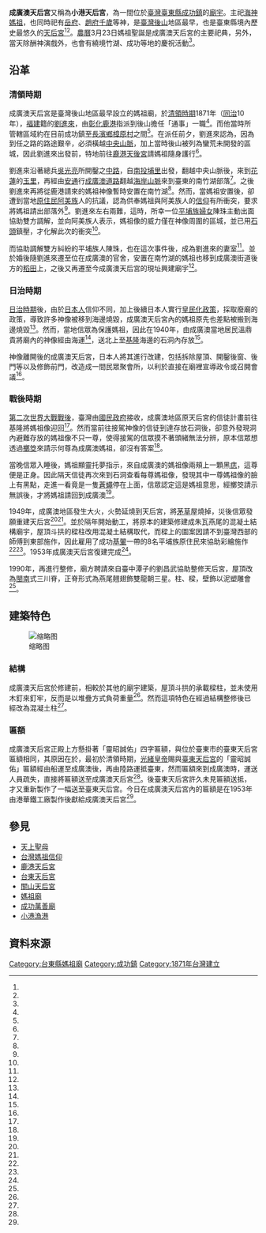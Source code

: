 {{東亞廟宇
| name = 成廣澳天后宮
| img =File:成廣澳天后宮.jpg
| img_capt = 成廣澳天后宮
| image_width = 250px
| location = {{ROC-TWN}}臺東縣成功鎮成廣路33號
| god =[[媽祖|媽祖]]
| type = 
| struct = 朱瓦燕尾混凝土結構廟宇
| open_year ={{QIN}}時期1871年
| cere_date =農曆3月23日
| cultural_collection= 
|}}
'''成廣澳天后宮'''又稱為'''小港天后宮'''，為一間位於[[臺灣|臺灣]][[臺東縣|臺東縣]][[成功鎮|成功鎮]]的[[廟宇|廟宇]]。主祀[[海神|海神]][[媽祖|媽祖]]，也同時祀有[[岳府|岳府]]、[[趙府千歲|趙府千歲]]等神，是[[東臺灣|臺灣後山]]地區最早，也是臺東縣境內歷史最悠久的[[天后宮|天后宮]]<ref name="臺東觀光網"/><ref name="東海岸國家風景區"/>。[[農曆|農曆]]3月23日媽祖聖誕是成廣澳天后宮的主要祀典，另外，當天除酬神演戲外，也會有繞境竹湖、成功等地的慶祝活動<ref name="教育大市集"/>。

== 沿革 ==
=== 清領時期 ===
成廣澳天后宮是臺灣後山地區最早設立的媽祖廟，於[[清領時期|清領時期]]1871年（[[同治|同治]]10年），[[福建|福建]]籍的[[劉進來|劉進來]]，由[[彰化縣|彰化]][[鹿港|鹿港]]指派到後山擔任「通事」一職<ref name="教育大市集"/>。而他當時所管轄區域約在目前成功鎮至[[長濱鄉|長濱鄉]][[樟原村|樟原村]]之間<ref name="教育大市集"/>。在派任前夕，劉進來認為，因為到任之路的路途艱辛，必須橫越[[中央山脈|中央山脈]]，加上當時後山被列為蠻荒未開發的區城，因此劉進來出發前，特地前往[[鹿港天後宮|鹿港天後宮]]請媽祖隨身護行<ref name="教育大市集"/>。

劉進來沿著總兵[[吳光亮|吳光亮]]所開鑿之[[八通關古道|中路]]，自[[南投縣|南投]][[埔里|埔里]]出發，翻越中央山脈後，來到[[花蓮縣|花蓮]]的[[玉里|玉里]]，再經由[[安通溫泉|安通]]行[[安通越嶺古道|成廣澳道路]]翻越[[海岸山脈|海岸山脈]]來到臺東的南竹湖部落<ref name="臺東觀光網"/>。之後劉進來再將從鹿港請來的媽祖神像暫時安置在南竹湖<ref name="教育大市集"/>。然而，當媽祖安置後，卻遭到當地[[原住民|原住民]][[阿美族|阿美族]]人的抗議，認為供奉媽祖與阿美族人的[[信仰|信仰]]有所衝突，要求將媽祖請出部落外<ref name="教育大市集"/>。劉進來左右兩難，這時，所幸一位[[平埔族|平埔族]][[婦女|婦女]]陳珠主動出面協助雙方調解，並向阿美族人表示，媽祖像的威力僅在神像周圍的區城，並已用[[石頭|石頭]]鎮壓，才化解此次的衝突<ref name="教育大市集"/>。

而協助調解雙方糾紛的平埔族人陳珠，也在這次事件後，成為劉進來的妻室<ref name="教育大市集"/>。並於婚後隨劉進來遷至位在成廣澳的官舍，安置在南竹湖的媽祖也移到成廣澳街道後方的[[稻田|稻田]]上，之後又再遷至今成廣澳天后宮的現址興建廟宇<ref name="教育大市集"/>。

=== 日治時期 ===
[[台灣日治時期|日治時期]]後，由於[[日本人|日本人]]信仰不同，加上後續日本人實行[[皇民化政策|皇民化政策]]，採取廢廟的政策，導致許多神像被移到海邊燒毀，成廣澳天后宮內的媽祖原先也差點被搬到海邊燒毀<ref name="教育大市集"/>。然而，當地信眾為保護媽祖，因此在1940年，由成廣澳當地居民溫鼎貴將廟內的神像經由海運<ref name="逐鹿傳說：東臺灣文化地誌"/>，送北上至[[基隆|基隆]]海邊的石洞內存放<ref name="教育大市集"/>。

神像離開後的成廣澳天后宮，日本人將其進行改建，包括拆除屋頂、開鑿後窗、後門等以及修飾前門，改造成一間民眾聚會所，以利於直接在廟裡宣導政令或召開會議<ref name="教育大市集"/>。

=== 戰後時期 ===
[[第二次世界大戰|第二次世界大戰]][[臺灣戰後時期|戰後]]，臺灣由[[國民政府|國民政府]]接收，成廣澳地區原天后宮的信徒計畫前往基隆將媽祖像迎回<ref name="教育大市集"/>。然而當前往接駕神像的信徒到達存放石洞後，卻意外發現洞內避難存放的媽祖像不只一尊，使得接駕的信眾摸不著頭緒無法分辨，原本信眾想透過[[擲筊|擲筊]]來請示何尊為成廣澳媽祖，卻沒有答案<ref name="教育大市集"/>。

當晚信眾入睡後，媽祖顯靈托夢指示，來自成廣澳的媽祖像兩頰上一顆黑[[痣|痣]]，這尊便是正身。因此隔天信徒再次來到石洞查看每尊媽祖像，發現其中一尊媽祖像的臉上有黑點，走進一看竟是一隻[[蒼蠅|蒼蠅]]停在上面，信眾認定這是媽祖意思，經擲筊請示無誤後，才將媽祖請回到成廣澳<ref name="教育大市集"/>。

1949年，成廣澳地區發生大火，火勢延燒到天后宮，將[[茅草|茅草]]屋燒掉，災後信眾發願重建天后宮<ref name="臺東觀光網"/><ref name="教育大市集"/>。並於隔年開始動工，將原本的建築修建成朱瓦燕尾的混凝土結構廟宇，屋頂斗拱的樑柱改用混凝土結構取代，而樑上的圖案因請不到臺灣西部的師傅到東部施作，因此雇用了成功[[基翬漁港|基翬]]一帶的8名平埔族原住民來協助彩繪施作<ref name="臺東觀光網"/><ref name="教育大市集"/>。1953年成廣澳天后宮復建完成<ref name="逐鹿傳說：東臺灣文化地誌"/>。

1990年，再進行整修，廟方聘請來自臺中潭子的劉昌武協助整修天后宮，屋頂改為[[閩南|閩南]]式三川脊，正脊形式為燕尾翹翅飾雙龍朝三星。柱、樑，壁飾以泥塑雕會<ref name="逐鹿傳說：東臺灣文化地誌"/>。

== 建築特色 ==
[[File:成廣澳天后宮_(14)靈昭誠佑匾.jpg|缩略图]]

=== 結構 ===
成廣澳天后宮於修建前，相較於其他的廟宇建築，屋頂斗拱的承載樑柱，並未使用木釘來釘牢，反而是以堆疊方式負荷重量<ref name="教育大市集"/>。然而這項特色在經過結構整修後已經改為混凝土柱<ref name="教育大市集"/>。

=== 匾額 ===
成廣澳天后宮正殿上方懸掛著「靈昭誠佑」四字匾額，與位於臺東市的臺東天后宮匾額相同，其原因在於，最初於清領時期，[[光緒皇帝|光緒皇帝]]賜與[[台東天后宮|臺東天后宮]]的「靈昭誠佑」匾額經由船運至成廣澳後，再由陸路運抵臺東，然而匾額來到成廣澳時，運送人員疏失，直接將匾額送至成廣澳天后宮<ref name="逐鹿傳說：東臺灣文化地誌"/>。後臺東天后宮許久未見匾額送抵，才又重新製作了一幅送至臺東天后宮。今日在成廣澳天后宮內的匾額是在1953年由港華鐵工廠製作後獻給成廣澳天后宮<ref name="逐鹿傳說：東臺灣文化地誌"/>。

== 參見 ==
* [[天上聖母|天上聖母]]
* [[台灣媽祖信仰|台灣媽祖信仰]]
* [[鹿港天后宮|鹿港天后宮]]
* [[台東天后宮|台東天后宮]]
* [[關山天后宮|關山天后宮]]
* [[媽祖廟|媽祖廟]]
* [[成功萬善廟|成功萬善廟]]
* [[小港漁港_(台東)|小港漁港]]

== 資料來源 ==
{{portal bar|臺灣|道教|border=no}}
{{Commons category|Cheng Guang Ao Mazu Temple|成廣澳天后宮}}{{reflist|refs=

<ref name="臺東觀光網">{{Cite web|language=zh-tw|url=http://tour.taitung.gov.tw/zh-tw/Travel/ScenicSpot/425/%E6%88%90%E5%BB%A3%E6%BE%B3%E5%A4%A9%E5%90%8E%E5%AE%AE|title=成廣澳天后宮|author=魏斌|publisher=臺東縣政府 臺東觀光網|date=|accessdate=2016-07-11|archive-url=https://web.archive.org/web/20160627151314/http://tour.taitung.gov.tw/zh-tw/Travel/ScenicSpot/425/%E6%88%90%E5%BB%A3%E6%BE%B3%E5%A4%A9%E5%90%8E%E5%AE%AE|archive-date=2016-06-27|dead-url=yes}}</ref>

<ref name="教育大市集">{{Cite web|language=zh-tw|url=https://market.cloud.edu.tw/content/local/taidon/fuhin/tem/P145.htm|title=成廣澳天后宮|author=林建成|publisher=教育大市集|date=|accessdate=2016-07-11}}{{dead link|date=2018年3月 |bot=InternetArchiveBot |fix-attempted=yes }}</ref>

<ref name="東海岸國家風景區">{{Cite web|language=zh-tw|url=http://www.eastcoast-nsa.gov.tw/zh-tw/Attractions/Detail/35?print=1|title=成功 兼具歷史人文及自然環境的鄉鎮|author=|publisher=東海岸國家風景區|date=|accessdate=2016-07-11}}</ref>

<ref name="逐鹿傳說：東臺灣文化地誌">{{Cite web|language=zh-tw|url=https://books.google.com.tw/books?id=HkqjtZDGnmsC&pg=PA195&lpg=PA195&dq=%E6%88%90%E5%BB%A3%E6%BE%B3%E5%A4%A9%E5%90%8E%E5%AE%AE&source=bl&ots=nWr1NPcCwZ&sig=HIFjMDW_PTwogRA-nHvD3eQpP8E&hl=zh-TW&sa=X&ved=0ahUKEwi-qe6lyOvNAhVOtJQKHaWHBVY4FBDoAQhAMAc#v=onepage&q=%E6%88%90%E5%BB%A3%E6%BE%B3%E5%A4%A9%E5%90%8E%E5%AE%AE&f=false|title=逐鹿傳說：東臺灣文化地誌|author=許秀霞|publisher=秀威資訊|date=2009-05-01|accessdate=2016-07-11}}</ref>


}}
{{DEFAULTSORT:成廣澳天后宮}}
[[Category:台東縣媽祖廟|Category:台東縣媽祖廟]]
[[Category:成功鎮|Category:成功鎮]]
[[Category:1871年台灣建立|Category:1871年台灣建立]]
{{coord|23.159845|121.401585|display=title}}